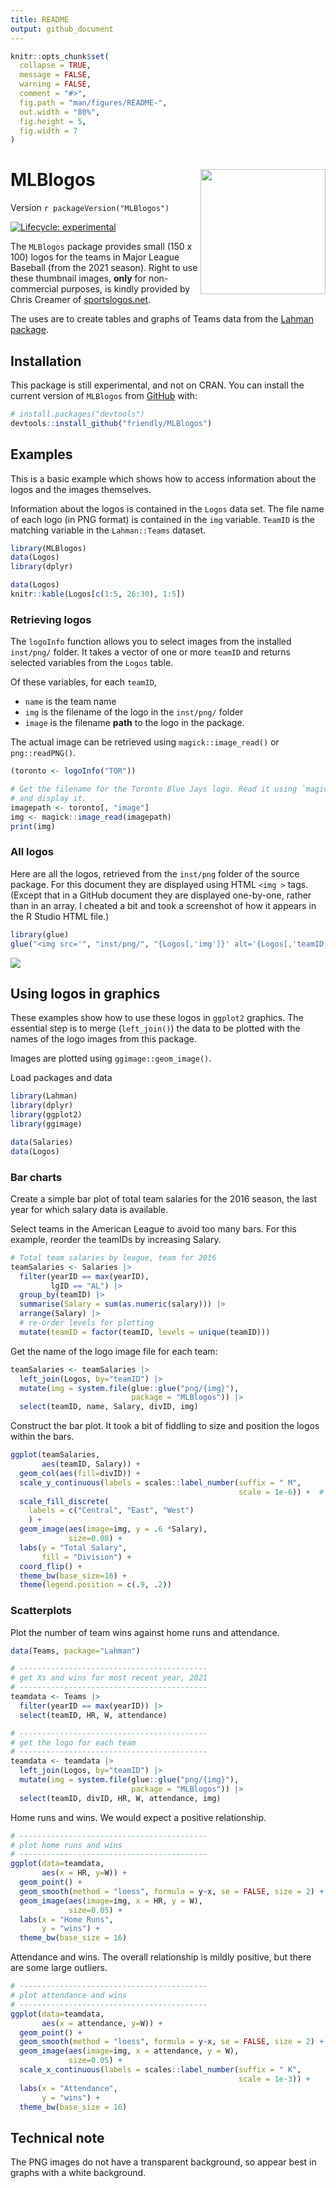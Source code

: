 ```yaml
---
title: README
output: github_document
---
```


<!-- README.md is generated from README.Rmd. Please edit that file -->

```r
knitr::opts_chunk$set(
  collapse = TRUE,
  message = FALSE,
  warning = FALSE,
  comment = "#>",
  fig.path = "man/figures/README-",
  out.width = "80%",
  fig.height = 5,
  fig.width = 7
)
```

# MLBlogos  <img src="man/figures/MLBlogos_hex.png" align="right" height="200px" />
Version `r packageVersion("MLBlogos")`

<!-- badges: start -->
[![Lifecycle: experimental](https://img.shields.io/badge/lifecycle-experimental-orange.svg)](https://lifecycle.r-lib.org/articles/stages.html#experimental)
<!-- badges: end -->

The `MLBlogos` package provides small (150 x 100) logos for the teams in Major League Baseball
(from the 2021 season). Right to use these thumbnail images, **only** for non-commercial purposes, is kindly provided by Chris Creamer of [sportslogos.net](https://www.sportslogos.net).

The uses are to create tables and graphs of Teams data from the [Lahman package](https://github.com/cdalzell/Lahman).

## Installation

This package is still experimental, and not on CRAN.
You can install the current version of `MLBlogos` from [GitHub](https://github.com/friendly/MLBlogos) with:

``` r
# install.packages("devtools")
devtools::install_github("friendly/MLBlogos")
```

## Examples

This is a basic example which shows how to access information about the logos and the images themselves.

Information about the logos is contained in the `Logos` data set. The file
name of each logo (in PNG format) is contained in the `img` variable.
`TeamID` is the matching variable in the `Lahman::Teams` dataset.

```r
library(MLBlogos)
data(Logos)
library(dplyr)

data(Logos)
knitr::kable(Logos[c(1:5, 26:30), 1:5])
```

### Retrieving logos
The `logoInfo` function allows you to select images from the installed `inst/png/` 
folder. It takes a vector of one or more `teamID` and returns selected
variables from the `Logos` table. 

Of these variables, for each `teamID`,

* `name` is the team name
* `img` is the filename of the logo in the `inst/png/` folder
* `image` is the filename **path** to the logo in the package.

The actual image can be retrieved using `magick::image_read()` or
`png::readPNG()`.

```r

(toronto <- logoInfo("TOR"))

# Get the filename for the Toronto Blue Jays logo. Read it using `magick::image_read()`
# and display it.
imagepath <- toronto[, "image"]
img <- magick::image_read(imagepath)
print(img)
```

### All logos
Here are all the logos, retrieved from the `inst/png` folder of the source package.
For this document they are displayed using HTML `<img >` tags.
(Except that in a GitHub document they are displayed one-by-one, rather than in an
array. I cheated a bit and took a screenshot of how it appears in the R Studio HTML file.)
```r
library(glue)
glue("<img src='", "inst/png/", "{Logos[,'img']}' alt='{Logos[,'teamID']}' height=80 />")
```

![](man/figures/README-allimages.png)

## Using logos in graphics

These examples show how to use these logos in `ggplot2` graphics.
The essential step is to merge (`left_join()`) the data to be plotted
with the names of the logo images from this package.

Images are plotted using `ggimage::geom_image()`.

Load packages and data
```r
library(Lahman)
library(dplyr)
library(ggplot2)
library(ggimage)

data(Salaries)
data(Logos)
```

### Bar charts

Create a simple bar plot of total team salaries for the 2016 season,
the last year for which salary data is available. 

Select teams in the American League to avoid too many bars.
For this example, reorder the teamIDs by increasing Salary.  
```r
# Total team salaries by league, team for 2016
teamSalaries <- Salaries |>
  filter(yearID == max(yearID),
         lgID == "AL") |>
  group_by(teamID) |>
  summarise(Salary = sum(as.numeric(salary))) |>
  arrange(Salary) |>
  # re-order levels for plotting
  mutate(teamID = factor(teamID, levels = unique(teamID)))
```

Get the name of the logo image file for each team:
```r
teamSalaries <- teamSalaries |>
  left_join(Logos, by="teamID") |>
  mutate(img = system.file(glue::glue("png/{img}"),
                           package = "MLBlogos")) |>
  select(teamID, name, Salary, divID, img)
```

Construct the bar plot. It took a bit of fiddling to size and position the logos within the
bars.
```r
ggplot(teamSalaries,
       aes(teamID, Salary)) +
  geom_col(aes(fill=divID)) +
  scale_y_continuous(labels = scales::label_number(suffix = " M",
                                                   scale = 1e-6)) +  # millions
  scale_fill_discrete(
    labels = c("Central", "East", "West")
    ) +
  geom_image(aes(image=img, y = .6 *Salary),
             size=0.08) +
  labs(y = "Total Salary",
       fill = "Division") +
  coord_flip() +
  theme_bw(base_size=16) +
  theme(legend.position = c(.9, .2))
```

### Scatterplots

Plot the number of team wins against home runs and attendance.

```r
data(Teams, package="Lahman")

# ------------------------------------------
# get Xs and wins for most recent year, 2021
# ------------------------------------------
teamdata <- Teams |>
  filter(yearID == max(yearID)) |>
  select(teamID, HR, W, attendance)

# ------------------------------------------
# get the logo for each team
# ------------------------------------------
teamdata <- teamdata |>
  left_join(Logos, by="teamID") |>
  mutate(img = system.file(glue::glue("png/{img}"),
                           package = "MLBlogos")) |>
  select(teamID, divID, HR, W, attendance, img)

```

Home runs and wins. We would expect a positive relationship.
```r
# ------------------------------------------
# plot home runs and wins
# ------------------------------------------
ggplot(data=teamdata,
       aes(x = HR, y=W)) +
  geom_point() +
  geom_smooth(method = "loess", formula = y~x, se = FALSE, size = 2) +
  geom_image(aes(image=img, x = HR, y = W),
             size=0.05) +
  labs(x = "Home Runs",
       y = "wins") +
  theme_bw(base_size = 16)

```

Attendance and wins. The overall relationship is mildly positive, but there are some
large outliers.
```r
# ------------------------------------------
# plot attendance and wins
# ------------------------------------------
ggplot(data=teamdata,
       aes(x = attendance, y=W)) +
  geom_point() +
  geom_smooth(method = "loess", formula = y~x, se = FALSE, size = 2) +
  geom_image(aes(image=img, x = attendance, y = W),
             size=0.05) +
  scale_x_continuous(labels = scales::label_number(suffix = " K",
                                                   scale = 1e-3)) +
  labs(x = "Attendance",
       y = "wins") +
  theme_bw(base_size = 16)

```

## Technical note

The PNG images do not have a transparent background, so appear best in graphs with
a white background.
